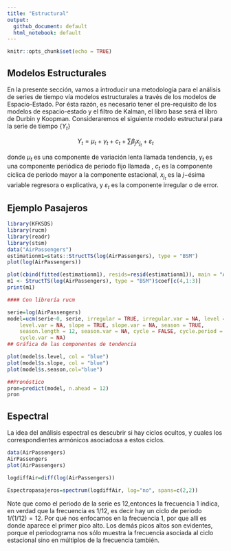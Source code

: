```yaml
---
title: "Estructural"
output:
  github_document: default
  html_notebook: default
---
```


```r
knitr::opts_chunk$set(echo = TRUE)
```

## Modelos Estructurales

En la presente sección, vamos a introducir una metodología para el análisis de series de tiempo vía modelos estructurales a través de los modelos de Espacio-Estado. Por ésta razón, es necesario tener el pre-requisito de los modelos de espacio-estado y el filtro de Kalman, el libro base será el libro de Durbin y Koopman. Consideraremos el siguiente modelo estructural para la serie de tiempo $\{Y_{t}\}$

$$Y_{t}=\mu_{t}+\gamma_{t}+c_{t}+\sum \beta_{j} x_j_t+\varepsilon_{t}$$

donde $\mu_{t}$ es una componente de variación lenta llamada tendencia, $\gamma_{t}$ es una componente periódica de periodo fijo llamada \textit{estacional}, $c_{t}$ es la componente cíclica de periodo mayor a la componente estacional, $x_j_t$ es la $j-$ésima variable regresora o explicativa, y $\varepsilon_{t}$ es la componente irregular o de error.

## Ejemplo Pasajeros

```r
library(KFKSDS)
library(rucm)
library(readr)
library(stsm)
data("AirPassengers")
estimationm1=stats::StructTS(log(AirPassengers), type = "BSM")
plot(log(AirPassengers))
```

```r
plot(cbind(fitted(estimationm1), resids=resid(estimationm1)), main = "Airpassengers")
m1 <- StructTS(log(AirPassengers), type = "BSM")$coef[c(4,1:3)]
print(m1)
```

```r
#### Con librería rucm

serie=log(AirPassengers)
model=ucm(serie~0, serie, irregular = TRUE, irregular.var = NA, level = TRUE,
    level.var = NA, slope = TRUE, slope.var = NA, season = TRUE,
    season.length = 12, season.var = NA, cycle = FALSE, cycle.period = NA,
    cycle.var = NA)
## Gráfica de las componentes de tendencia

plot(model$s.level, col = "blue")
plot(model$s.slope, col = "blue")
plot(model$s.season,col="blue")


```

```r
##Pronóstico
pron=predict(model, n.ahead = 12)
pron
```

## Espectral

La idea del análisis espectral es descubrir si hay ciclos ocultos, y cuales los correspondientes armónicos asociadosa a estos ciclos.

```r
data(AirPassengers)
AirPassengers
plot(AirPassengers)

logdiffAir=diff(log(AirPassengers))

Espectropasajeros=spectrum(logdiffAir, log="no", spans=c(2,2))
```

Note que como el periodo de la serie es 12,entonces la frecuencia 1 indica, en verdad que la frecuencia es 1/12, es decir hay un ciclo de periodo $1/(1/12)=12$. Por qué nos enfocamos en la frecuencia 1, por que allí es donde aparece el primer pico alto. Los demás picos altos son evidentes, porque el periodograma nos sólo muestra la frecuencia asociada al ciclo estacional sino en múltiplos de la frecuencia también.
